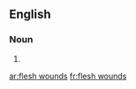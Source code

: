==English==

===Noun===
{{head|en|noun plural form|head=[[flesh]] [[wound]]s}}

# {{plural of|flesh wound|lang=en}}

[[ar:flesh wounds]]
[[fr:flesh wounds]]